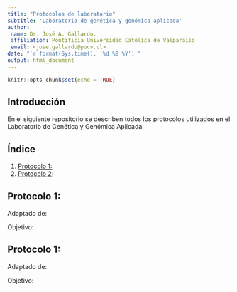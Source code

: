 ```yaml
---
title: "Protocolos de laboratorio"
subtitle: 'Laboratorio de genética y genómica aplicada'
author:
 name: Dr. José A. Gallardo.
 affiliation: Pontificia Universidad Católica de Valparaíso
 email: <jose.gallardo@pucv.cl>
date: "`r format(Sys.time(), '%d %B %Y')`"
output: html_document
---
```



```r
knitr::opts_chunk$set(echo = TRUE)
```

## Introducción

En el siguiente repositorio se describen todos los protocolos utilizados en el Laboratorio de Genética y Genómica Aplicada. 

## Índice  
1. [Protocolo 1:](#id1)  
2. [Protocolo 2:](#id2)  

<div id='id1' />
## Protocolo 1: 

Adaptado de: 

Objetivo: 


<div id='id2' />
## Protocolo 1: 

Adaptado de: 

Objetivo: 

